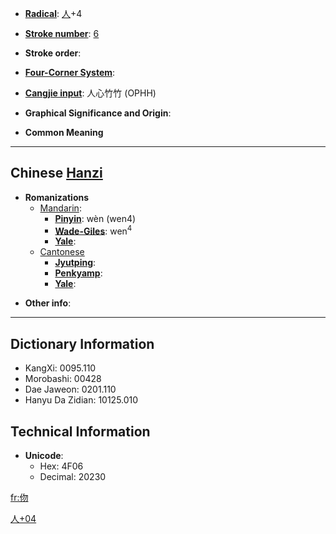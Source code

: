 * '''[[Wiktionary:Chinese radical index| Radical]]''': [[Wiktionary:Chinese radical index 人|人]]+4

* '''[[Wiktionary:Chinese total strokes index|Stroke number]]''': [[Wiktionary:Chinese total strokes index 6|6]]

* '''Stroke order''': 

* '''[[Wiktionary:Chinese four corner index|Four-Corner System]]''': 

* '''[[Wiktionary:Chinese Cangjie index|Cangjie input]]''': 人心竹竹 (OPHH)

* '''Graphical Significance and Origin''': 

* '''Common Meaning'''

----

== Chinese [[Hanzi]] ==

* '''Romanizations'''
** [[Mandarin]]:
*** '''[[Pinyin]]''': wèn (wen4)
*** '''[[Wade-Giles]]''': wen<sup>4</sup>
*** '''[[Yale]]''': 
**[[Cantonese]]
***'''[[Jyutping]]''':
***'''[[Penkyamp]]''': 
***'''[[Yale]]''': 

* '''Other info''': 

----

== Dictionary Information ==

* KangXi: 0095.110
* Morobashi: 00428
* Dae Jaweon: 0201.110
* Hanyu Da Zidian: 10125.010

== Technical Information ==

* '''Unicode''':
** Hex: 4F06
** Decimal: 20230

[[Category:CJKV Character articles lacking a common meaning|人+04]]

[[fr:伆]]